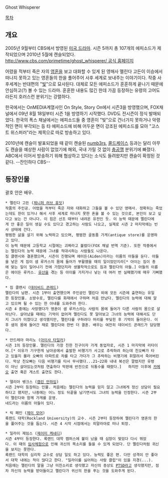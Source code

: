 Ghost Whisperer

[[목차]]
== 개요 ==
2005년 9월부터 CBS에서 방영된 [[미국 드라마]]. 시즌 5까지 총 107개의 에피소드가 제작되었으며 2010년 5월에 캔슬되었다.
[[http://www.cbs.com/primetime/ghost_whisperer/ 공식 홈페이지]]

어렸을 적부터 죽은 자의 [[영혼]]을 보고 대화할 수 있게 된 영매사 멜린다 고든이 이승에서 떠나지 못하고 있는 영혼들의 한을 풀어주어 사후 세계로 보내주는 이야기이다. 작중 사후세계는 반대편의 "[[빛]]"으로 묘사된다.
대체로 모든 에피소드가 훈훈하게 끝나기 때문에 안심하고(?) 볼 수 있는 드라마. 훈훈한 내용도 많긴 한데 가끔 등장하는 유령의 고어도라든지 호러스런 분위기는 강렬하다. 

한국에서는 OnMEDIA계열사인 On Style, Story On에서 시즌3을 방영했으며, FOX채널에서 09년 8월 18일부터 시즌 1을 방영하기 시작했다. DVD도 전시즌이 정식 발매되었다.
한국의 폭스 채널에서는 에피소드들 중 영혼이 "빛"으로 건너가지 못하거나 악령적인 면이 부각되는 등 타 에피소드에 비해 어두운 면이 강조된 에피소드를 모아 "고스트 위스퍼러{{{:Shadow}}}"라는 제목으로 따로 방송하고 있다.

2010년에 캔슬이 발표되었을 때 같이 캔슬된 [[numb3rs]], [[콜드케이스]] 등과는 달리 아무도 캔슬을 예상한 사람이 없었기에 해외, 국내 가릴 것 없이 [[충공깽]] 분위기에 빠졌다. ABC에서 이어서 방송하기 위해 협상하고 있다는 소식도 들려왔지만 캔슬이 확정된 것 같다. --잔인하다 CBS--

== 등장인물 ==
괄호 안은 배우.
 * 멜린다 고든 ([[제니퍼 러브 휴잇]])
 작품의 주인공. 어렸을 적부터 죽은 자와 대화하고 그들을 볼 수 있던 영매사. 정확히는 죽었는데도 한이 있거나 해서 사후 세계로 떠나지 못한 혼을 볼 수 있는 것으로, 본인이 보고 싶다고 보는 건 아니다. 이 힘은 선조 때부터 내려온 유전인 듯. 이 능력 때문에 멜린다에게 안 좋은 일이 생길 수도 있다고 경고하는 사람도 나오고, 실제로 시즌 2 마지막에는 빈사 상태에 간다.
 평범한 삶을 살기 위해 노력하고 있으며, 평범한 골동품 가게(antique store)를 운영하고 있다.
 이 능력 때문에 고등학교 시절에는 괴짜라고 불렸다(FOX 채널 번역 기준). 또한 작중에서는 멜린다의 능력 때문에 그녀를 적대시하는 사람들도 나온다.
 짐 클랜시와 결혼했으며, 시즌이 진행되며 에이든(Aiden)이라는 이름의 아들을 둔다. 아들을 낳은 게 짐이 샘 루카스의 몸에 들어가 부활했을 때의 일이었던지라[* 아이는 짐이 총에 맞는 일이 일어나기 전에 가졌던지라 생물학적으로도 짐과 멜린다의 아들.] 아들의 이름은 에이든 루카스. [[유산]]을 겪는 등 아이를 가지거나 낳는 데 여러 번 실패했기에 매우 기뻐했다.

 * 짐 클랜시 ([[데이비드 콘래드]])
 멜린다의 남편. 시즌 1부터 출연했으며 주인공인 멜린다 외에 모든 시즌에 출연하는 유일한 등장인물. 소방수로, 멜린다를 화재에서 구하며 처음 만났다. 멜린다의 능력에 대해 알고 있으며 될 수 있는 한 아내를 도와주려 한다.
 시즌 4 중에는 사망했다가 영혼이 샘 루카스라는 사람의 몸에 들어가 다른 사람의 몸으로 살아난다. 살아났을 때에는 기억이 없어져 멜린다도 못 알아보고 그녀의 능력에 대해서도 단지 그녀가 미쳤다고 생각했지만, 멜린다를 구하려다 머리를 부딪힌 후 기억이 돌아온다. 이후 샘의 몸에 들어간 채로 멜린다와 한번 더 결혼. 배우는 여전히 데이비드 콘래드가 담당했다.

 * 안드레아 마리노 ([[아이샤 타일러]])
 시즌 1의 등장인물. 멜린다의 가장 친한 친구이자 가게 동업자로, 시즌 1 마지막에 리타이어.[* 이유가 기구한게 남아공에서 출발한 비행기가 사고로 추락하려 하는데 친오빠가 타고 있을지 몰라 오빠의 아파트로 차를 타고 가다가 그 추락하는 비행기에 휘말려서 죽어버린다. 막상 친오빠는 다음 비행기를 타서 무사했다...21~22화 내내 복선은 깔렸지만 유령이 아닌 살아있는것처럼 연출하다 막판에 반전으로 뒤통수를 때렸다.]   하지만 이후에 [[카메오]] 출연 혹은 게스트 출연도 한다.

 * 델리아 뱅크스 ([[캠린 만하임]])
 시즌 2부터 등장하는 인물. 처음에는 멜린다의 능력을 믿지 않고 그녀에게 정신 상담이 필요하다고 했지만, 나중에는 어느 정도 뒤끝을 남기면서도 그녀의 능력을 인정한다. 시즌 2부터 멜린다와 함께 가게를 운영.
 네드라는 이름의 아들이 있다.

 * 릭 페인 ([[제이 모어]])
 록랜드 대학(Rockland University)의 교수. 시즌 2부터 등장하여 멜린다가 영혼의 한을 풀어주는 것을 돕는다. 시즌 4 시작 시점에서는 히말라야로 떠나 퇴장.

 * 일라이 제임스 ([[제이미 케네디]])
 시즌 4부터 등장한다. 록랜드 대학 캠퍼스에 불이 났을 때 심장이 멎었다 다시 뛰었다. 이 때의 [[임사체험]]으로 인해 귀신의 목소리를 들을 수 있게 되었다. 단 멜린다처럼 귀신을 보지는 못한다.
 록랜드 대학의 심리학 교수로 상담 일도 하고 있다. 능력도 좋은 편. 다만 성격이 안 좋아서 대학 내에는 적이 많다고 한다. "일라이를 싫어하는 사람 클럽"이 있을 지경(...).
 처음에는 멜린다의 말을 그냥 미친소리로 생각했고 자신의 증상도 [[PTSD]]라고 생각했지만, 점차 자신의 능력을 받아들이고 멜린다가 귀신의 한을 푸는 것을 도와주게 된다.

